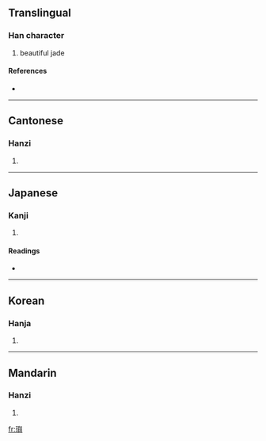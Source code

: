 {{also|玙}}
==Translingual==

===Han character===
{{Han char|rn=96|rad=玉|as=14|sn=18|four=1718<sub>1</sub>|canj=一土竹X金 (MGHXC)}}

# beautiful jade

====References====
* {{Han ref|kx=0744.030|dkj=21297|dj=1152.180|hdz=21142.010|uh=74B5|ud=29877|bh=F042|bd=61506}}

----

==Cantonese==

===Hanzi===
{{yue-hanzi|jyut=|y=yu4}}

# {{defn|Cantonese}}

----

==Japanese==

===Kanji===
{{ja-kanji|grade=|rs=玉14}}

# {{defn|Japanese}}

====Readings====
* {{ja-readings|on=[[よ]] (yo)|kun=|nanori=}}

----

==Korean==

===Hanja===
{{ko-hanja|hangeul=여|eumhun=|rv=yeo|mr=yŏ|y=ye}}

# {{defn|Korean}}

----

==Mandarin==

===Hanzi===
{{cmn-hanzi|pin=[[yú]] ([[yu2]])|wg=yü<sup>2</sup>}}

# {{defn|Mandarin}}

[[fr:璵]]